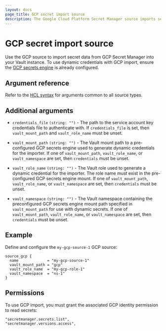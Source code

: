 ```yaml
---
layout: docs
page_title: GCP secret import source
description: The Google Cloud Platform Secret Manager source imports secrets from GCP to Vault.
---
```


# GCP secret import source

Use the GCP source to import secret data from GCP Secret Manager into your Vault instance. To use dynamic
credentials with GCP import, ensure the [GCP secrets engine](/vault/docs/secrets/gcp) is already configured.

## Argument reference

Refer to the [HCL syntax](/vault/docs/import#hcl-syntax-1) for arguments common to all source types.

## Additional arguments

- `credentials_file` `(string: "")` - The path to the service account key credentials file to authenticate with.
  If `credentials_file` is set, then `vault_mount_path` and `vault_role_name` must be unset.

- `vault_mount_path` `(string: "")` - The Vault mount path to a pre-configured GCP
  secrets engine used to generate dynamic credentials for the importer. If one of
  `vault_mount_path`, `vault_role_name`, or `vault_namespace` are set, then `credentials` must be
  unset.

- `vault_role_name` `(string: "")` - The Vault role used to generate a dynamic
  credential for the importer. The role name must exist in the pre-configured GCP secrets
  engine mount. If one of `vault_mount_path`, `vault_role_name`, or `vault_namespace`
  are set, then `credentials` must be unset.

- `vault_namespace` `(string: "")` - The Vault namespace containing the preconfigured GCP secrets engine
  mount path specified in `vault_mount_path` for use with dynamic secrets. If one of `vault_mount_path`,
  `vault_role_name`, or `vault_namespace` are set, then `credentials` must be unset.

## Example

Define and configure the `my-gcp-source-1` GCP source:

```hcl
source_gcp {
  name             = "my-gcp-source-1"
  vault_mount_path = "gcp"
  vault_role_name  = "my-gcp-role-1"
  vault_namespace  = "ns-1"
}
```

## Permissions

To use GCP import, you must grant the associated GCP identity permission to read secrets:

```shell-session
"secretmanager.secrets.list",
"secretmanager.versions.access",
```